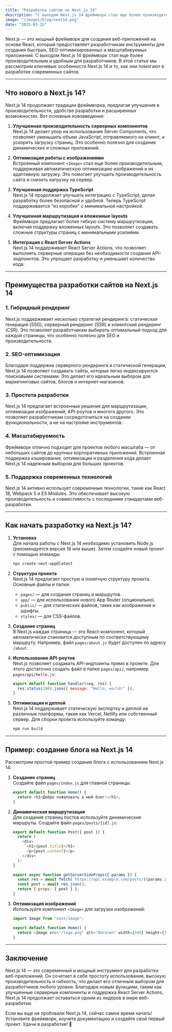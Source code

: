 ```yaml
---
title: "Разработка сайтов на Next.js 14"
description: "С выходом Next.js 14 фреймворк стал еще более производительным и удобным для разработчиков."
image: "/images/blog/next14.png"
date: "2025-03-15"
---
```


Next.js — это мощный фреймворк для создания веб-приложений на основе React, который предоставляет разработчикам инструменты для создания быстрых, SEO-оптимизированных и масштабируемых приложений. С выходом Next.js 14 фреймворк стал еще более производительным и удобным для разработчиков. В этой статье мы рассмотрим ключевые особенности Next.js 14 и то, как они помогают в разработке современных сайтов.

---

## Что нового в Next.js 14?

Next.js 14 продолжает традиции фреймворка, предлагая улучшения в производительности, удобстве разработки и расширенных возможностях. Вот основные нововведения:

1. **Улучшенная производительность серверных компонентов**  
   Next.js 14 делает упор на использование Server Components, что позволяет уменьшить объем JavaScript, отправляемого на клиент, и ускорить загрузку страниц. Это особенно полезно для создания динамических и сложных приложений.

2. **Оптимизация работы с изображениями**  
   Встроенный компонент `<Image>` стал еще более производительным, поддерживая автоматическую оптимизацию изображений и их адаптивную загрузку. Это помогает улучшить производительность сайта и снизить нагрузку на сервер.

3. **Улучшенная поддержка TypeScript**  
   Next.js 14 продолжает улучшать интеграцию с TypeScript, делая разработку более безопасной и удобной. Теперь TypeScript поддерживается "из коробки" с минимальной настройкой.

4. **Улучшенная маршрутизация и вложенные layouts**  
   Фреймворк предлагает более гибкую систему маршрутизации, включая поддержку вложенных layouts. Это позволяет создавать сложные структуры страниц с минимальными усилиями.

5. **Интеграция с React Server Actions**  
   Next.js 14 поддерживает React Server Actions, что позволяет выполнять серверные операции без необходимости создания API-эндпоинтов. Это упрощает разработку и уменьшает количество кода.

---

## Преимущества разработки сайтов на Next.js 14

### 1. **Гибридный рендеринг**

Next.js поддерживает несколько стратегий рендеринга: статическая генерация (SSG), серверный рендеринг (SSR) и клиентский рендеринг (CSR). Это позволяет разработчикам выбирать оптимальный подход для каждой страницы, что особенно полезно для SEO и производительности.

### 2. **SEO-оптимизация**

Благодаря поддержке серверного рендеринга и статической генерации, Next.js 14 позволяет создавать сайты, которые легко индексируются поисковыми системами. Это делает его идеальным выбором для маркетинговых сайтов, блогов и интернет-магазинов.

### 3. **Простота разработки**

Next.js 14 предлагает встроенные решения для маршрутизации, оптимизации изображений, API-роутов и многого другого. Это позволяет разработчикам сосредоточиться на создании функциональности, а не на настройке инструментов.

### 4. **Масштабируемость**

Фреймворк отлично подходит для проектов любого масштаба — от небольших сайтов до крупных корпоративных приложений. Встроенная поддержка кэширования, оптимизации и разделения кода делает Next.js 14 надежным выбором для больших проектов.

### 5. **Поддержка современных технологий**

Next.js 14 активно использует современные технологии, такие как React 18, Webpack 5 и ES Modules. Это обеспечивает высокую производительность и совместимость с последними стандартами веб-разработки.

---

## Как начать разработку на Next.js 14?

1. **Установка**  
   Для начала работы с Next.js 14 необходимо установить Node.js (рекомендуется версия 18 или выше). Затем создайте новый проект с помощью команды:

   ```bash
   npx create-next-app@latest
   ```

2. **Структура проекта**  
   Next.js 14 предлагает простую и понятную структуру проекта. Основные файлы и папки:

   - `pages/` — для создания страниц и маршрутов.
   - `app/` — для использования нового App Router (опционально).
   - `public/` — для статических файлов, таких как изображения и шрифты.
   - `styles/` — для CSS-файлов.

3. **Создание страниц**  
   В Next.js каждая страница — это React-компонент, который автоматически становится доступным по соответствующему маршруту. Например, файл `pages/about.js` будет доступен по адресу `/about`.

4. **Использование API-роутов**  
   Next.js позволяет создавать API-эндпоинты прямо в проекте. Для этого достаточно создать файл в папке `pages/api/`, например `pages/api/hello.js`:

   ```javascript
   export default function handler(req, res) {
     res.status(200).json({ message: "Hello, world!" });
   }
   ```

5. **Оптимизация и деплой**  
   Next.js 14 поддерживает статическую экспортку и деплой на различные платформы, такие как Vercel, Netlify или собственный сервер. Для сборки проекта используйте команду:

   ```bash
   npm run build
   ```

---

## Пример: создание блога на Next.js 14

Рассмотрим простой пример создания блога с использованием Next.js 14:

1. **Создание страниц**  
   Создайте файл `pages/index.js` для главной страницы:

   ```javascript
   export default function Home() {
     return <h1>Добро пожаловать в мой блог!</h1>;
   }
   ```

2. **Динамическая маршрутизация**  
   Для создания страниц постов используйте динамические маршруты. Создайте файл `pages/posts/[id].js`:

   ```javascript
   export default function Post({ post }) {
     return (
       <div>
         <h1>{post.title}</h1>
         <p>{post.content}</p>
       </div>
     );
   }

   export async function getServerSideProps({ params }) {
     const res = await fetch(`https://api.example.com/posts/${params.id}`);
     const post = await res.json();
     return { props: { post } };
   }
   ```

3. **Оптимизация изображений**  
   Используйте компонент `<Image>` для загрузки изображений:

   ```javascript
   import Image from "next/image";

   export default function Home() {
     return <Image src="/logo.png" alt="Логотип" width={500} height={300} />;
   }
   ```

---

## Заключение

Next.js 14 — это современный и мощный инструмент для разработки веб-приложений. Он сочетает в себе простоту использования, высокую производительность и гибкость, что делает его отличным выбором для разработчиков любого уровня. Благодаря новым функциям, таким как улучшенные серверные компоненты и поддержка React Server Actions, Next.js 14 продолжает оставаться одним из лидеров в мире веб-разработки.

Если вы еще не пробовали Next.js 14, сейчас самое время начать! Установите фреймворк, изучите документацию и создайте свой первый проект. Удачи в разработке! 🚀
